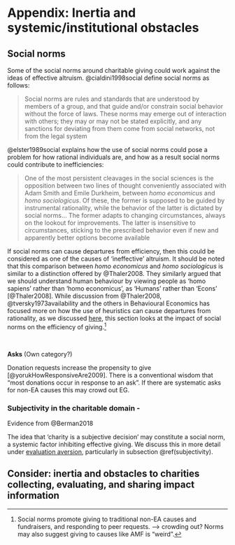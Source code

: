 # Appendix: Inertia and systemic/institutional obstacles {-#inertia}

## Social norms

Some of the social norms around charitable giving could work against the ideas of effective altruism. @cialdini1998social define social norms as follows:

> Social norms are rules and standards that are understood by members of a group, and that guide and/or constrain social behavior without the force of laws. These norms may emerge out of interaction with others; they may or may not be stated explicitly, and any sanctions for deviating from them come from social networks, not from the legal system

@elster1989social explains how the use of social norms could pose a problem for how rational individuals are, and how as a result social norms could contribute to inefficiencies:

> One of the most persistent cleavages in the social sciences is the opposition between two lines of thought conveniently associated with Adam Smith and Emile Durkheim, between *homo economicus* and *homo sociologicus*. Of these, the former is supposed to be guided by instrumental rationality, while the behavior of the latter is dictated by social norms... The former adapts to changing circumstances, always on the lookout for improvements. The latter is insensitive to circumstances, sticking to the prescribed behavior even if new and apparently better options become available

If social norms can cause departures from efficiency, then this could be considered as one of the causes of 'ineffective' altruism. It should be noted that this comparison between *homo economicus* and *homo sociologicus* is similar to a distinction offered by @Thaler2008. They similarly argued that we should understand human behaviour by viewing people as 'homo sapiens' rather than 'homo economicus', as 'Humans' rather than 'Econs' [@Thaler2008]. While discussion from @Thaler2008, @tversky1973availability and the others in Behavioural Economics has focused more on how the use of heuristics can cause departures from rationality, as we discussed [here](#quant-biases), this section looks at the impact of social norms on the efficiency of giving.^[Social norms promote giving to traditional non-EA causes and fundraisers, and responding to peer requests. --> crowding out? Norms may also suggest giving to causes like AMF is "weird".
]


\

**Asks** (Own category?)

Donation requests increase the propensity to give [@yorukHowResponsiveAre2009]. There is a conventional wisdom that "most donations occur in response to an ask".  If there are systematic asks for non-EA causes this may crowd out EG.

### Subjectivity in the charitable domain -

Evidence from @Berman2018

The idea that 'charity is a subjective decision' may constitute a social norm, a systemic factor inhibiting effective giving. We discuss this in more detail under [evaluation aversion](#subjectivity), particularly in subsection \@ref(subjectivity).


## Consider: inertia and obstacles to charities collecting, evaluating, and sharing impact information

<!--

Mulesky:

Even international health and humanitarian charities recognized as being unusually transparent keep details about their cost-effectiveness confidential. For example, in 2012 a representative from Médicines San Frontières told GiveWell that it regularly conducts program evaluations, but only a small number were publicly available. According to MSF, “sharing more program reports would take excessive time and resources” (GiveWell, 2012). Informal discussions with evaluation staff reveal that charities sometimes intentionally conceal the information from the public when the evaluations demonstrate the ineffectiveness of the organization’s program. For example, according to an interview with an evaluation consultant, Handicap International (HI) hired external evaluators to assess the impact of its antenatal care program for women in the Democratic Republic of the Congo three years into the project. The results “showed that the program hadn’t met any of its targets – it was a failed program with all the investment wasted.” After presenting the evaluation’s findings to staff in Brussels, the report was never disseminated beyond those in attendance, and “for all anyone knew it was a ‘success’...The message didn’t penetrate within the organization
-->

